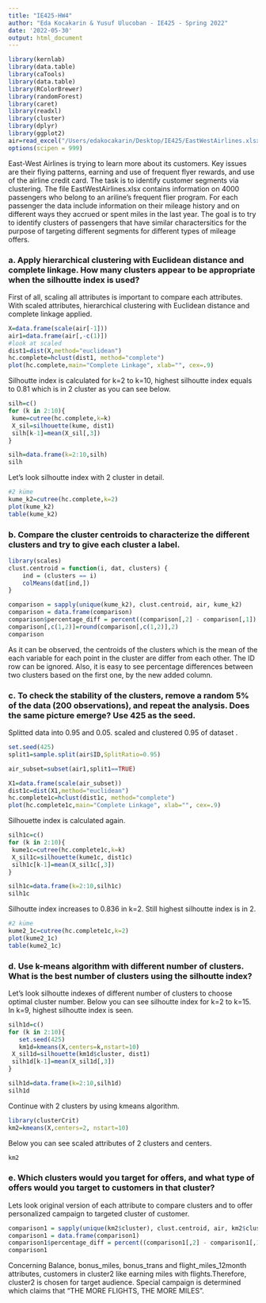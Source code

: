 ```yaml
---
title: "IE425-HW4"
author: "Eda Kocakarin & Yusuf Ulucoban - IE425 - Spring 2022"
date: '2022-05-30'
output: html_document
---
```


```r
library(kernlab)
library(data.table)
library(caTools)
library(data.table)
library(RColorBrewer)
library(randomForest)
library(caret)
library(readxl)
library(cluster)
library(dplyr)
library(ggplot2)
air=read_excel("/Users/edakocakarin/Desktop/IE425/EastWestAirlines.xlsx")
options(scipen = 999)
```

East-West Airlines is trying to learn more about its customers. Key issues are their flying patterns, earning and use of frequent flyer rewards, and use of the airline credit card. The task is to identify customer segments via clustering. The file EastWestAirlines.xlsx contains information on 4000 passengers who belong to an ariline’s frequent flier program. For each passenger the data include information on their mileage history and on different ways they accrued or spent miles in the last year. The goal is to try to identify clusters of passengers that have similar charactersitics for the purpose of targeting different segments for different types of mileage offers.


### a. Apply hierarchical clustering with Euclidean distance and complete linkage. How many clusters appear to be appropriate when the silhoutte index is used?

First of all, scaling all attributes is important to compare each attributes. With scaled attributes, hierarchical clustering with Euclidean distance and complete linkage applied. 

```r

X=data.frame(scale(air[-1]))
air1=data.frame(air[,-c(1)])
#look at scaled
dist1=dist(X,method="euclidean")
hc.complete=hclust(dist1, method="complete")
plot(hc.complete,main="Complete Linkage", xlab="", cex=.9)

```

Silhoutte index is calculated for k=2 to k=10, highest silhoutte index equals to 0.81 which is in 2 cluster as you can see below.

```r
silh=c()
for (k in 2:10){
 kume=cutree(hc.complete,k=k)
 X_sil=silhouette(kume, dist1)
 silh[k-1]=mean(X_sil[,3])
}

silh=data.frame(k=2:10,silh)
silh
```

Let's look silhoutte index with 2 cluster in detail.

```r
#2 küme
kume_k2=cutree(hc.complete,k=2)
plot(kume_k2)
table(kume_k2)

```

### b. Compare the cluster centroids to characterize the different clusters and try to give each cluster a label.

```r
library(scales)
clust.centroid = function(i, dat, clusters) {
    ind = (clusters == i)
    colMeans(dat[ind,])
}

comparison = sapply(unique(kume_k2), clust.centroid, air, kume_k2)
comparison = data.frame(comparison)
comparison$percentage_diff = percent((comparison[,2] - comparison[,1]) / comparison[,1])
comparison[,c(1,2)]=round(comparison[,c(1,2)],2)
comparison
```

As it can be observed, the centroids of the clusters which is the mean of the each variable for each point in the cluster are differ from each other. The ID row can be ignored. Also, it is easy to see percentage differences between two clusters based on the first one, by the new added column.

### c. To check the stability of the clusters, remove a random 5% of the data (200 observations), and repeat the analysis. Does the same picture emerge? Use 425 as the seed.

Splitted data into 0.95 and 0.05. scaled and clustered 0.95 of dataset .

```r
set.seed(425)
split1=sample.split(air$ID,SplitRatio=0.95)

air_subset=subset(air1,split1==TRUE)

X1=data.frame(scale(air_subset))
dist1c=dist(X1,method="euclidean")
hc.complete1c=hclust(dist1c, method="complete")
plot(hc.complete1c,main="Complete Linkage", xlab="", cex=.9)

```

Silhouette index is calculated again.

```r
silh1c=c()
for (k in 2:10){
 kume1c=cutree(hc.complete1c,k=k)
 X_sil1c=silhouette(kume1c, dist1c)
 silh1c[k-1]=mean(X_sil1c[,3])
}

silh1c=data.frame(k=2:10,silh1c)
silh1c
```

Silhoutte index increases to 0.836 in k=2. Still highest silhoutte index is in 2.

```r
#2 küme
kume2_1c=cutree(hc.complete1c,k=2)
plot(kume2_1c)
table(kume2_1c)

```

### d. Use k-means algorithm with different number of clusters. What is the best number of clusters using the silhoutte index?

Let's look silhoutte indexes of different number of clusters to choose optimal cluster number. Below you can see silhoutte index for k=2 to k=15. In k=9, highest silhoutte index is seen.

```r
silh1d=c()
for (k in 2:10){
   set.seed(425)
   km1d=kmeans(X,centers=k,nstart=10)
 X_sil1d=silhouette(km1d$cluster, dist1)
 silh1d[k-1]=mean(X_sil1d[,3])
}

silh1d=data.frame(k=2:10,silh1d)
silh1d


```

Continue with 2 clusters by using kmeans algorithm. 

```r
library(clusterCrit)
km2=kmeans(X,centers=2, nstart=10)


```
 
 Below you can see scaled attributes of 2 clusters and centers. 
 
```r
km2
```
 
### e. Which clusters would you target for offers, and what type of offers would you target to customers in that cluster?

Lets look original version of each attribute to compare clusters and to offer personalized campaign to targeted cluster of customer. 
 
```r
comparison1 = sapply(unique(km2$cluster), clust.centroid, air, km2$cluster)
comparison1 = data.frame(comparison1)
comparison1$percentage_diff = percent((comparison1[,2] - comparison1[,1]) / comparison1[,1])
comparison1
```

Concerning Balance, bonus_miles, bonus_trans and flight_miles_12month attributes, customers in cluster2 like earning miles with flights.Therefore, cluster2 is chosen for target audience. Special campaign is determined which claims that "THE MORE FLIGHTS, THE MORE MILES". 

